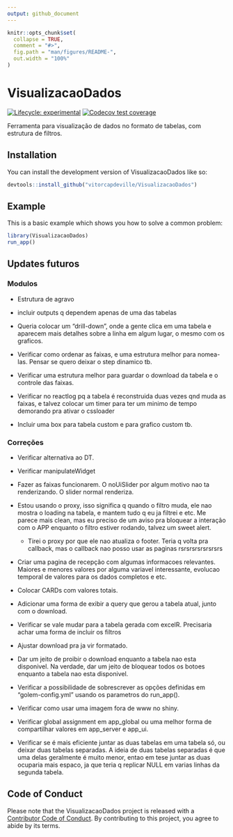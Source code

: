```yaml
---
output: github_document
---
```


<!-- README.md is generated from README.Rmd. Please edit that file -->

```r
knitr::opts_chunk$set(
  collapse = TRUE,
  comment = "#>",
  fig.path = "man/figures/README-",
  out.width = "100%"
)
```

# VisualizacaoDados

<!-- badges: start -->
[![Lifecycle: experimental](https://img.shields.io/badge/lifecycle-experimental-orange.svg)](https://lifecycle.r-lib.org/articles/stages.html#experimental)
[![Codecov test coverage](https://codecov.io/gh/vitorcapdeville/VisualizacaoDados/branch/master/graph/badge.svg)](https://app.codecov.io/gh/vitorcapdeville/VisualizacaoDados?branch=master)
<!-- badges: end -->

Ferramenta para visualização de dados no formato de tabelas, com estrutura de filtros.

## Installation

You can install the development version of VisualizacaoDados like so:

``` r
devtools::install_github("vitorcapdeville/VisualizacaoDados")
```

## Example

This is a basic example which shows you how to solve a common problem:

``` r
library(VisualizacaoDados)
run_app()
```

## Updates futuros

### Modulos

-   Estrutura de agravo

-   incluir outputs q dependem apenas de uma das tabelas

-   Queria colocar um "drill-down", onde a gente clica em uma tabela e aparecem mais detalhes sobre a linha em algum lugar, o mesmo com os graficos.

-   Verificar como ordenar as faixas, e uma estrutura melhor para nomea-las. Pensar se quero deixar o step dinamico tb.

-   Verificar uma estrutura melhor para guardar o download da tabela e o controle das faixas.

-   Verificar no reactlog pq a tabela é reconstruida duas vezes qnd muda as faixas, e talvez colocar um timer para ter um minimo de tempo demorando pra ativar o cssloader

-   Incluir uma box para tabela custom e para grafico custom tb.

### Correções

-   Verificar alternativa ao DT.

-   Verificar manipulateWidget

-   Fazer as faixas funcionarem. O noUiSlider por algum motivo nao ta renderizando. O slider normal renderiza.

-   Estou usando o proxy, isso significa q quando o filtro muda, ele nao mostra o loading na tabela, e mantem tudo q eu ja filtrei e etc. Me parece mais clean, mas eu preciso de um aviso pra bloquear a interação com o APP enquanto o filtro estiver rodando, talvez um sweet alert.

    -   Tirei o proxy por que ele nao atualiza o footer. Teria q volta pra callback, mas o callback nao posso usar as paginas rsrsrsrsrsrsrsrs

-   Criar uma pagina de recepção com algumas informacoes relevantes. Maiores e menores valores por alguma variavel interessante, evolucao temporal de valores para os dados completos e etc.
  
-   Colocar CARDs com valores totais.

-   Adicionar uma forma de exibir a query que gerou a tabela atual, junto com o download.

-   Verificar se vale mudar para a tabela gerada com excelR. Precisaria achar uma forma de incluir os filtros

-   Ajustar download pra ja vir formatado.

-   Dar um jeito de proibir o download enquanto a tabela nao esta disponivel. Na verdade, dar um jeito de bloquear todos os botoes enquanto a tabela nao esta disponivel.

-   Verificar a possibilidade de sobrescrever as opções definidas em "golem-config.yml" usando os parametros do run_app().

-   Verificar como usar uma imagem fora de www no shiny.

-   Verificar global assignment em app_global ou uma melhor forma de compartilhar valores em app_server e app_ui.

-   Verificar se é mais eficiente juntar as duas tabelas em uma tabela só, ou deixar duas tabelas separadas. A ideia de duas tabelas separadas é que uma delas geralmente é muito menor, entao em tese juntar as duas ocuparia mais espaco, ja que teria q replicar NULL em varias linhas da segunda tabela.

## Code of Conduct

Please note that the VisualizacaoDados project is released with a [Contributor Code of Conduct](https://contributor-covenant.org/version/2/1/CODE_OF_CONDUCT.html). By contributing to this project, you agree to abide by its terms.

